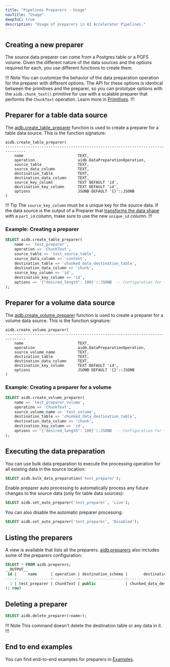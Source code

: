 ```yaml
---
title: "Pipelines Preparers - Usage"
navTitle: "Usage"
deepToC: true
description: "Usage of preparers in AI Accelerator Pipelines."
---
```


## Creating a new preparer

The source data preparer can come from a Postgres table or a PGFS volume. Given the different nature of the data sources and the options required for each, you use different functions to create them.

!!! Note
You can customize the behavior of the data preparation operation for the preparer with different options. The API for these options is identical between the primitives and the preparer, so you can prototype options with the `aidb.chunk_text()` primitive for use with a scalable preparer that performs the `ChunkText` operation. Learn more in [Primitives](./primitives).
!!!

## Preparer for a table data source

The [aidb.create_table_preparer](../reference/preparers#aidbcreate_table_preparer) function is used to create a preparer for a table data source. This is the function signature:

```
aidb.create_table_preparer(
-------------------------------------------------------------------------------
    name                        TEXT,
    operation                   aidb.DataPreparationOperation,
    source_table                TEXT,
    source_data_column          TEXT,
    destination_table           TEXT,
    destination_data_column     TEXT,
    source_key_column           TEXT DEFAULT 'id',
    destination_key_column      TEXT DEFAULT 'id',
    options                     JSONB DEFAULT '{}'::JSONB
)
```

!!! Tip
The `source_key_column` must be a unique key for the source data. If the data source is the output of a Preparer that [transforms the data shape](./concepts#unnesting) with a `part_id` column, make sure to use the new `unique_id` column.
!!!

### Example: Creating a preparer

``` sql
SELECT aidb.create_table_preparer(
    name => 'test_preparer',
    operation => 'ChunkText',
    source_table => 'test_source_table',
    source_data_column => 'content',
    destination_table => 'chunked_data_destination_table',
    destination_data_column => 'chunk',
    source_key_column => 'id',
    destination_key_column => 'id',
    options => '{"desired_length": 100}'::JSONB  -- Configuration for the ChunkText operation
);
```

## Preparer for a volume data source

The [aidb.create_volume_preparer](../reference/preparers#aidbcreate_volume_preparer) function is used to create a preparer for a volume data source. This is the function signature:

```
aidb.create_volume_preparer(
-------------------------------------------------------------------------------
    name                        TEXT,
    operation                   aidb.DataPreparationOperation,
    source_volume_name          TEXT,
    destination_table           TEXT,
    destination_data_column     TEXT,
    destination_key_column      TEXT DEFAULT 'id',
    options                     JSONB DEFAULT '{}'::JSONB
)
```

### Example: Creating a preparer for a volume

``` sql
SELECT aidb.create_volume_preparer(
    name => 'test_preparer_volume',
    operation => 'ChunkText',
    source_volume_name => 'test_volume',
    destination_table => 'chunked_data_destination_table',
    destination_data_column => 'chunk',
    destination_key_column => 'id',
    options => '{"desired_length": 100}'::JSONB  -- Configuration for the ChunkText operation
);
```

## Executing the data preparation

You can use bulk data preparation to execute the processing operation for all existing data in the source location:

```sql
SELECT aidb.bulk_data_preparation('test_preparer');
```

Enable preparer auto processing to automatically process any future changes to the source data (only for table data sources):

```sql
SELECT aidb.set_auto_preparer('test_preparer', 'Live');
```

You can also disable the automatic preparer processing:

```sql
SELECT aidb.set_auto_preparer('test_preparer', 'Disabled');
```

## Listing the preparers

A view is available that lists all the preparers. [aidb.preparers](../reference/preparers#aidbpreparers) also includes some of the preparers configuration:

```sql
SELECT * FROM aidb.preparers;
__OUTPUT__
 id |     name      | operation | destination_schema |       destination_table        | destination_key_column | destination_data_column |         options         | source_type | source_schema |   source_table    | source_data_column | source_key_column | source_volume_name
----+---------------+-----------+--------------------+--------------------------------+------------------------+-------------------------+-------------------------+-------------+---------------+-------------------+--------------------+-------------------+--------------------
  1 | test_preparer | ChunkText | public             | chunked_data_destination_table | id                     | chunk                  | {"desired_length": 100} | Table       | public        | test_source_table | content            | id                |
(1 row)
```

## Deleting a preparer

```sql
SELECT aidb.delete_preparer(<name>);
```

!!! Note
This command doesn't delete the destination table or any data in it.
!!!

## End to end examples

You can find end-to-end examples for preparers in [Examples](./examples).
